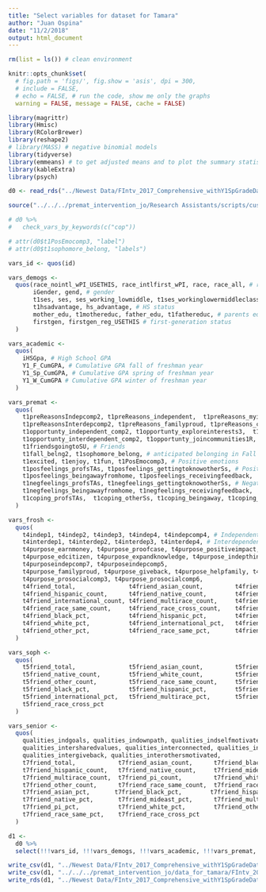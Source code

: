 ```yaml
---
title: "Select variables for dataset for Tamara"
author: "Juan Ospina"
date: "11/2/2018"
output: html_document
---
```


```r
rm(list = ls()) # clean environment
```

```r
knitr::opts_chunk$set(
  # fig.path = 'figs/', fig.show = 'asis', dpi = 300, 
  # include = FALSE, 
  # echo = FALSE, # run the code, show me only the graphs
  warning = FALSE, message = FALSE, cache = FALSE)
```

```r
library(magrittr)
library(Hmisc)
library(RColorBrewer)
library(reshape2)
# library(MASS) # negative binomial models
library(tidyverse)
library(emmeans) # to get adjusted means and to plot the summary statistics of models
library(kableExtra)
library(psych)
```

```r
d0 <- read_rds("../Newest Data/FIntv_2017_Comprehensive_withY1SpGradeData_withSYFUSNoT7_Cleaned_Demogs_Frosh_Soph_Senior.rds")
```

```r
source("../../../premat_intervention_jo/Research Assistants/scripts/custom_functions.R")
```

```r
# d0 %>% 
#   check_vars_by_keywords(c("cop"))
```

```r
# attr(d0$t1PosEmocomp3, "label")
# attr(d0$t1sophomore_belong, "labels")
```

```r
vars_id <- quos(id)

vars_demogs <- 
  quos(race_nointl_wPI_USETHIS, race_intlfirst_wPI, race, race_all, # race
       iGender, gend, # gender
       t1ses, ses, ses_working_lowmiddle, t1ses_workinglowermiddleclass, # SES
       t1hsadvantage, hs_advantage, # HS status
       mother_edu, t1mothereduc, father_edu, t1fathereduc, # parents education
       firstgen, firstgen_reg_USETHIS # first-generation status
  ) 

vars_academic <-
  quos(
    iHSGpa, # High School GPA
    Y1_F_CumGPA, # Cumulative GPA fall of freshman year
    Y1_Sp_CumGPA, # Cumulative GPA spring of freshman year
    Y1_W_CumGPA # Cumulative GPA winter of freshman year
  )

vars_premat <- 
  quos(
    t1preReasonsIndepcomp2, t1preReasons_independent,  t1preReasons_myinterest, # Independent reasons
    t1preReasonsInterdepcomp2, t1preReasons_familyproud, t1preReasons_community, # Interdependent reasons
    t1opportunty_independent_comp2, t1opportunty_exploreinterests3,  t1opportunty_becomeindepthinker4, # Independent opportunities
    t1opportunty_interdependent_comp2, t1opportunty_joincommunities1R,  t1opportunty_giveback2R, # Interdependent opportunities
    t1friendsgoingtoSU, # Friends 
    t1fall_belng2, t1sophomore_belong, # anticipated belonging in Fall and Sophomore years
    t1excited, t1enjoy, t1fun, t1PosEmocomp3, # Positive emotions
    t1posfeelings_profsTAs, t1posfeelings_gettingtoknowotherSs, # Positive feelings
    t1posfeelings_beingawayfromhome, t1posfeelings_receivingfeedback,
    t1negfeelings_profsTAs, t1negfeelings_gettingtoknowotherSs, # Negative feelings
    t1negfeelings_beingawayfromhome, t1negfeelings_receivingfeedback,
    t1coping_profsTAs,  t1coping_otherSs, t1coping_beingaway, t1coping_feedback # Coping
  )

vars_frosh <-
  quos(
    t4indep1, t4indep2, t4indep3, t4indep4, t4indepcomp4, # Independent opportunities
    t4interdep1, t4interdep2, t4interdep3, t4interdep4, # Interdependent opportunities
    t4purpose_earnmoney, t4purpose_proofcase, t4purpose_positiveimpact,  # Independent purpose
    t4purpose_edcitizen, t4purpose_expandknowledge, t4purpose_indepthinker, t4purpose_learnabtinterests, 
    t4purposeindepcomp7, t4purposeindepcomp5,
    t4purpose_familyproud, t4purpose_giveback, t4purpose_helpfamily, t4purpose_rolemodel,  # Interdependent purpose
    t4purpose_prosocialcomp3, t4purpose_prosocialcomp6,
    t4friend_total,               t4friend_asian_count,         t4friend_black_count,        # friendship
    t4friend_hispanic_count,      t4friend_native_count,        t4friend_white_count,        
    t4friend_international_count, t4friend_multirace_count,     t4friend_other_count,        
    t4friend_race_same_count,     t4friend_race_cross_count,    t4friend_asian_pct,          
    t4friend_black_pct,           t4friend_hispanic_pct,        t4friend_native_pct,         
    t4friend_white_pct,           t4friend_international_pct,   t4friend_multirace_pct,      
    t4friend_other_pct,           t4friend_race_same_pct,       t4friend_race_cross_pct
  )

vars_soph <-
  quos(
    t5friend_total,               t5friend_asian_count,         t5friend_black_count,         t5friend_hispanic_count,     
    t5friend_native_count,        t5friend_white_count,         t5friend_international_count, t5friend_multirace_count,    
    t5friend_other_count,         t5friend_race_same_count,     t5friend_race_cross_count,    t5friend_asian_pct,          
    t5friend_black_pct,           t5friend_hispanic_pct,        t5friend_native_pct,          t5friend_white_pct,          
    t5friend_international_pct,   t5friend_multirace_pct,       t5friend_other_pct,           t5friend_race_same_pct,      
    t5friend_race_cross_pct  
  )

vars_senior <-
  quos(
    qualities_indgoals, qualities_indownpath, qualities_indselfmotivated,
    qualities_intersharedvalues, qualities_interconnected, qualities_intergenrel,                   
    qualities_intergiveback, qualities_interothersmotivated,
    t7friend_total,            t7friend_asian_count,      t7friend_black_count,     
    t7friend_hispanic_count,   t7friend_native_count,     t7friend_mideast_count,   
    t7friend_multirace_count,  t7friend_pi_count,         t7friend_white_count,     
    t7friend_other_count,      t7friend_race_same_count,  t7friend_race_cross_count,
    t7friend_asian_pct,       t7friend_black_pct,        t7friend_hispanic_pct,    
    t7friend_native_pct,       t7friend_mideast_pct,      t7friend_multirace_pct,   
    t7friend_pi_pct,           t7friend_white_pct,        t7friend_other_pct,       
    t7friend_race_same_pct,    t7friend_race_cross_pct  
  )
```

```r
d1 <-
  d0 %>% 
  select(!!!vars_id, !!!vars_demogs, !!!vars_academic, !!!vars_premat, !!!vars_frosh, !!!vars_soph, !!!vars_senior)
```

```r
write_csv(d1, "../Newest Data/FIntv_2017_Comprehensive_withY1SpGradeData_withSYFUSNoT7_Cleaned_Demogs_Frosh_Soph_Senior_Tamara.csv")
write_csv(d1, "../../../premat_intervention_jo/data_for_tamara/FIntv_2017_Comprehensive_withY1SpGradeData_withSYFUSNoT7_Cleaned_Demogs_Frosh_Soph_Senior_Tamara.csv")
write_rds(d1, "../Newest Data/FIntv_2017_Comprehensive_withY1SpGradeData_withSYFUSNoT7_Cleaned_Demogs_Frosh_Soph_Senior_Tamara.rds")
```


